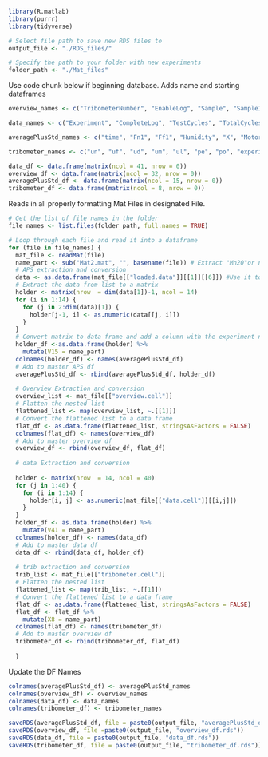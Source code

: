 


```r
library(R.matlab)
library(purrr)
library(tidyverse)
```


```r
# Select file path to save new RDS files to
output_file <- "./RDS_files/"

# Specify the path to your folder with new experiments
folder_path <- "./Mat_files"
```


Use code chunk below if beginning database. Adds name and starting dataframes

```r
overview_names <- c("TribometerNumber", "EnableLog", "Sample", "SampleID", "Project", "Countersample", "Load", "Date", "Stroke", "Velocity", "User", "Environment", "OtherDetails", "L", "W", "H", "initialmass", "initialmassWithHolder", "initialReferenceMass", "density", "Major1", "Percent1", "Minor2", "Percent2", "Minor3", "Percent3", "Minor4", "Percent4", "Minor5", "Percent5", "Minor6", "Percent6")

data_names <- c("Experiment", "CompleteLog", "TestCycles", "TotalCycles", "TestStroke", "TestDistance", "TotalDistance", "Date", "mass", "umass", "massWithHolder", "referenceMass", "V", "uV", "Fn", "FnStd", "FnD", "uFnD", "mu", "muStd", "KtotalMonte", "UKMonteTotal", "BKMonteTotal", "KtestMonteN2", "UKMonteN2", "BMonteN2", "KtestMonteN3", "UKMonteN3", "BMonteN3", "KtestMonteN4", "UKMonteN4", "BMonteN4","KtestMonteN5", "UKMonteN5", "BMonteN5", "uFn", "ud", "T", "x_RH", "x_O2", "Experiment_Name")

averagePlusStd_names <- c("time", "Fn1", "Ff1", "Humidity", "X", "MotorRev", "mu1", "time_std", "Fn1_std", "Ff1_std", "Humidity_std", "X_std", "MotorRev_std", "mu1_std", "Experiment_Name")

tribometer_names <- c("un", "uf", "ud", "um", "ul", "pe", "po", "experiment")

data_df <- data.frame(matrix(ncol = 41, nrow = 0))
overview_df <- data.frame(matrix(ncol = 32, nrow = 0))
averagePlusStd_df <- data.frame(matrix(ncol = 15, nrow = 0))
tribometer_df <- data.frame(matrix(ncol = 8, nrow = 0))

```

Reads in all properly formatting Mat Files in designated File.

```r

# Get the list of file names in the folder
file_names <- list.files(folder_path, full.names = TRUE)

# Loop through each file and read it into a dataframe
for (file in file_names) {
  mat_file <- readMat(file)
  name_part <- sub("Mat2.mat", "", basename(file)) # Extract "Mn20"or name of experiment
  # APS extraction and conversion
  data <- as.data.frame(mat_file[["loaded.data"]][[1]][[6]]) #Use it to extract average Plus Stnd List form
  # Extract the data from list to a matrix
  holder <- matrix(nrow  = dim(data[1])-1, ncol = 14)
  for (i in 1:14) {
    for (j in 2:dim(data)[1]) {
      holder[j-1, i] <- as.numeric(data[[j, i]])
    }
  }
  # Convert matrix to data frame and add a column with the experiment name
  holder_df <-as.data.frame(holder) %>% 
    mutate(V15 = name_part) 
  colnames(holder_df) <- names(averagePlusStd_df)
  # Add to master APS df
  averagePlusStd_df <- rbind(averagePlusStd_df, holder_df)
  
  # Overview Extraction and conversion
  overview_list <- mat_file[["overview.cell"]]
  # Flatten the nested list
  flattened_list <- map(overview_list, ~.[[1]])
  # Convert the flattened list to a data frame
  flat_df <- as.data.frame(flattened_list, stringsAsFactors = FALSE)
  colnames(flat_df) <- names(overview_df)
  # Add to master overview df
  overview_df <- rbind(overview_df, flat_df)
  
  # data Extraction and conversion
  
  holder <- matrix(nrow  = 14, ncol = 40)
  for (j in 1:40) {
    for (i in 1:14) {
      holder[i, j] <- as.numeric(mat_file[["data.cell"]][[i,j]])
    }
  }
  holder_df <- as.data.frame(holder) %>% 
    mutate(V41 = name_part)
  colnames(holder_df) <- names(data_df)
  # Add to master data df
  data_df <- rbind(data_df, holder_df)
  
  # trib extraction and conversion
  trib_list <- mat_file[["tribometer.cell"]]
  # Flatten the nested list
  flattened_list <- map(trib_list, ~.[[1]])
  # Convert the flattened list to a data frame
  flat_df <- as.data.frame(flattened_list, stringsAsFactors = FALSE)
  flat_df <- flat_df %>% 
    mutate(X8 = name_part)
  colnames(flat_df) <- names(tribometer_df)
  # Add to master overview df
  tribometer_df <- rbind(tribometer_df, flat_df)
  
  }

```

Update the DF Names

```r
colnames(averagePlusStd_df) <- averagePlusStd_names
colnames(overview_df) <- overview_names
colnames(data_df) <- data_names
colnames(tribometer_df) <- tribometer_names
```



```r

saveRDS(averagePlusStd_df, file = paste0(output_file, "averagePlusStd_df.rds"))
saveRDS(overview_df, file =paste0(output_file, "overview_df.rds"))
saveRDS(data_df, file = paste0(output_file, "data_df.rds"))
saveRDS(tribometer_df, file = paste0(output_file, "tribometer_df.rds"))
```






